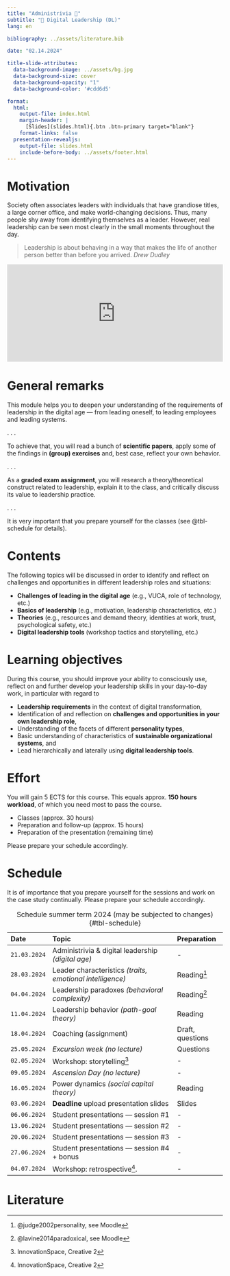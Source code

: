 ```yaml
---
title: "Administrivia 🧐"  
subtitle: "🧭 Digital Leadership (DL)"
lang: en

bibliography: ../assets/literature.bib

date: "02.14.2024"

title-slide-attributes:
  data-background-image: ../assets/bg.jpg
  data-background-size: cover
  data-background-opacity: "1"
  data-background-color: '#cdd6d5'

format: 
  html:
    output-file: index.html
    margin-header: | 
      [Slides](slides.html){.btn .btn-primary target="blank"}
    format-links: false       
  presentation-revealjs:
    output-file: slides.html
    include-before-body: ../assets/footer.html
---
```


# Motivation

:::notes
Society often associates leaders with individuals that have grandiose titles, a large corner office, and make world-changing decisions. Thus, many people shy away from identifying themselves as a leader. However, real leadership can be seen most clearly in the small moments throughout the day. 

> Leadership is about behaving in a way that makes the life of another person better than before you arrived. *Drew Dudley*
:::

<div style="max-width:854px"><div style="position:relative;height:0;padding-bottom:45%"><iframe src="https://embed.ted.com/talks/lang/en/drew_dudley_everyday_leadership" width="854" height="480" style="position:absolute;left:0;top:0;width:100%;height:100%" frameborder="0" scrolling="no" allowfullscreen></iframe></div></div>

# {.html-hidden .unlisted background-color=black background-iframe="https://www.mentimeter.com/app/presentation/aly6sweyozwy1ke9ag9x7topk535qdno/embed"}

# General remarks

This module helps you to deepen your understanding of the requirements of leadership in the digital age — from leading oneself, to leading employees and leading systems. 

. . .

To achieve that, you will read a bunch of **scientific papers**, apply some of the findings in **(group) exercises** and, best case, reflect your own behavior.

. . .

As a **graded exam assignment**, you will research a theory/theoretical construct related to leadership, explain it to the class, and critically discuss its value to leadership practice.

. . .

It is very important that you prepare yourself for the classes (see @tbl-schedule for details).

# Contents

The following topics will be discussed in order to identify and reflect on challenges and opportunities in different leadership roles and situations:

:::incremental
- __Challenges of leading in the digital age__ (e.g., VUCA, role of technology, etc.)
- __Basics of leadership__ (e.g., motivation, leadership characteristics, etc.)
- __Theories__ (e.g., resources and demand theory, identities at work, trust, psychological safety, etc.)
- __Digital leadership tools__ (workshop tactics and storytelling, etc.)
:::

# Learning objectives

During this course, you should improve your ability to consciously use, reflect on and further develop your leadership skills in your day-to-day work, in particular with regard to

::: incremental
- __Leadership requirements__ in the context of digital transformation,
- Identification of and reflection on __challenges and opportunities in your own leadership role__,
- Understanding of the facets of different __personality types__,
- Basic understanding of characteristics of __sustainable organizational systems__, and
- Lead hierarchically and laterally using __digital leadership tools__.
:::

# Effort

You will gain 5 ECTS for this course. This equals approx. __150 hours workload__, of which you need most to pass the course.

::: incremental
-	Classes (approx. 30 hours)
- Preparation and follow-up (approx. 15 hours)
- Preparation of the presentation (remaining time)
:::

::: {.fragment}
Please prepare your schedule accordingly.
:::

# Schedule {.scrollable .smaller}

::: {.notes}
It is of importance that you prepare yourself for the sessions and work on the case study continually. Please prepare your schedule accordingly.
:::

| Date         | Topic                                                     | Preparation          |
|:-------------|:----------------------------------------------------------|:---------------------|
| `21.03.2024` | Administrivia & digital leadership *(digital age)*        | -
| `28.03.2024` | Leader characteristics *(traits, emotional intelligence)* | Reading^[@judge2002personality, see Moodle]
| `04.04.2024` | Leadership paradoxes *(behavioral complexity)*            | Reading^[@lavine2014paradoxical, see Moodle]
| `11.04.2024` | Leadership behavior *(path-goal theory)*                  | Reading
| `18.04.2024` | Coaching (assignment)                                     | Draft, questions
| `25.05.2024` | *Excursion week (no lecture)*                             | Questions
| `02.05.2024` | Workshop: storytelling^[InnovationSpace, Creative 2]      | -
| `09.05.2024` | *Ascension Day (no lecture)*                              | -
| `16.05.2024` | Power dynamics *(social capital theory)*                  | Reading
| `03.06.2024` | **Deadline** upload presentation slides                   | Slides
| `06.06.2024` | Student presentations — session #1                        | -
| `13.06.2024` | Student presentations — session #2                        | -
| `20.06.2024` | Student presentations — session #3                        | -
| `27.06.2024` | Student presentations — session #4 + bonus                | -
| `04.07.2024` | Workshop: retrospective^[InnovationSpace, Creative 2].    | -

: Schedule summer term 2024 (may be subjected to changes) {#tbl-schedule}

# {.html-hidden .unlisted background-color=black background-iframe="https://www.mentimeter.com/app/presentation/aly6sweyozwy1ke9ag9x7topk535qdno/zsy6drk9a3kq"}

# Literature

::: {#refs}
:::
